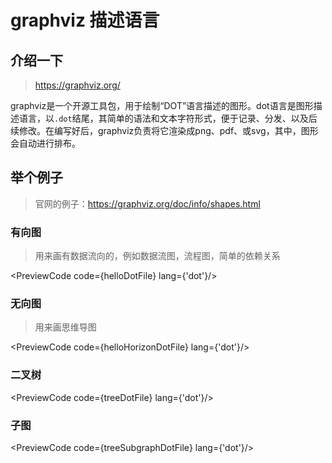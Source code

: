 

# graphviz 描述语言

## 介绍一下

> https://graphviz.org/

graphviz是一个开源工具包，用于绘制“DOT”语言描述的图形。dot语言是图形描述语言，以`.dot`结尾，其简单的语法和文本字符形式，便于记录、分发、以及后续修改。在编写好后，graphviz负责将它渲染成png、pdf、或svg，其中，图形会自动进行排布。



## 举个例子

> 官网的例子：https://graphviz.org/doc/info/shapes.html

### 有向图

> 用来画有数据流向的，例如数据流图，流程图，简单的依赖关系

<PreviewCode code={helloDotFile} lang={'dot'}/>
<PreviewGraphviz value={helloDotFile}></PreviewGraphviz>

### 无向图

> 用来画思维导图

<PreviewCode code={helloHorizonDotFile} lang={'dot'}/>
<PreviewGraphviz value={helloHorizonDotFile}></PreviewGraphviz>

### 二叉树

<PreviewCode code={treeDotFile} lang={'dot'}/>
<PreviewGraphviz value={treeDotFile}></PreviewGraphviz>

### 子图

<PreviewCode code={treeSubgraphDotFile} lang={'dot'}/>
<PreviewGraphviz value={treeSubgraphDotFile}></PreviewGraphviz>
